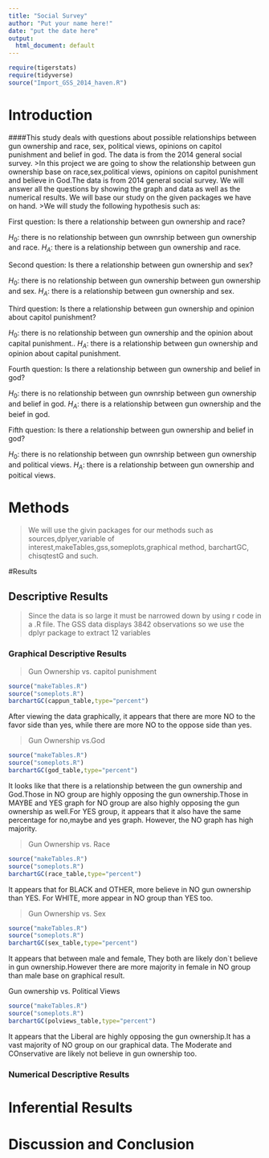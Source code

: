 ```yaml
---
title: "Social Survey"
author: "Put your name here!"
date: "put the date here"
output:
  html_document: default
---
```


```r
require(tigerstats)
require(tidyverse)
source("Import_GSS_2014_haven.R")
```
<!-- We recommend you use git branches -- create a separate branch for each major section i.e. Introduction, Methods, Results, Inferential Results, and Discussion and Conclusions - leave the YAML block untouched until the final merge where you put in your own name !-->

# Introduction
<!--In this section you explain what you are trying to show.  Where did the data come from?  What is the research or other question you are trying to answer?!--> 

####This study deals with questions about possible relationships between gun ownership and race, sex, political views, opinions on capitol punishment and belief in god. The data is from the 2014 general social survey.
>In this project we are going to show the relationship between gun ownership base on race,sex,political views, opinions on capitol punishment and believe in God.The data is from 2014 general social survey. We will answer all the questions by showing the graph and data as well as the numerical results.
We will base our study on the given packages we have on hand.
>We will study the following hypothesis such as:

First question: Is there a relationship between gun ownership and race? 

$H_0$: there is no relationship between gun ownrship between gun ownership and race.
$H_A$: there is a relationship between gun ownership and race.

Second question: Is there a relationship between gun ownership and sex? 

$H_0$: there is no relationship between gun ownership between gun ownership and sex.
$H_A$: there is a relationship between gun ownership and sex. 

Third question: Is there a relationship between gun ownership and opinion about capitol punishment?

$H_0$: there is no relationship between gun ownership and the opinion about capital punishment..
$H_A$: there is a relationship between gun ownership and opinion about capital punishment.

Fourth question: Is there a relationship between gun ownership and belief in god? 

$H_0$: there is no relationship between gun ownrship between gun ownership and belief in god.
$H_A$: there is a relationship between gun ownership and the beief in god. 

Fifth question: Is there a relationship between gun ownership and belief in god? 

$H_0$: there is no relationship between gun ownrship between gun ownership and political views.
$H_A$: there is a relationship between gun ownership and poitical views.


# Methods

<!--Decide on your methods:  use "variable analysis" or other appropriate descriptors.  Make sure to choose at least one graphical method and at least one numerical method.!-->
>We will use the givin packages for our methods such as sources,dplyer,variable of interest,makeTables,gss,someplots,graphical method, barchartGC, chisqtestG and such.

#Results

<!--Divide this section into two sub-sections:  One for your descriptive  results and one for your inferential results.!-->

## Descriptive Results
>Since the data is so large it must be narrowed down by using r code in a .R file. The GSS data displays 3842 observations so we use the dplyr package to extract 12 variables

### Graphical Descriptive Results

<!--Graphical results here.  Make sure to show your code.  Provide appropriate labels for axes, giving units if possible, and provide a good title for the graph, too.  Use the graphical results to describe the patterns if any that exist in the data as focused toward the research question!-->

>Gun Ownership vs. capitol punishment
```r
source("makeTables.R")
source("someplots.R")
barchartGC(cappun_table,type="percent")
```

After viewing the data graphically, it appears that there are more NO to the favor side than yes, while there  are more NO to the oppose side than yes.

>Gun Ownership vs.God
```r
source("makeTables.R")
source("someplots.R")
barchartGC(god_table,type="percent")
```

It looks like that there is a relationship between the gun ownership and God.Those in NO group are highly opposing the gun ownership.Those in MAYBE and YES graph for NO group are also highly opposing the gun ownership as well.For YES group, it appears that it also have the same percentage for no,maybe and yes graph. However, the NO graph has high majority. 

>Gun Ownership vs. Race
```r
source("makeTables.R")
source("someplots.R")
barchartGC(race_table,type="percent")
```

It appears that for BLACK and OTHER, more believe in NO gun ownership than YES. For WHITE, more appear in NO group than YES too.

>Gun Ownership vs. Sex
```r
source("makeTables.R")
source("someplots.R")
barchartGC(sex_table,type="percent")
```

It appears that between male and female, They both are likely don`t believe in gun ownership.However there are more majority in female in NO group than male base on graphical result.

Gun ownership vs. Political Views
```r
source("makeTables.R")
source("someplots.R")
barchartGC(polviews_table,type="percent")
```

It appears that the Liberal are highly opposing the gun ownership.It has a vast majority of NO group on our graphical data. The Moderate and COnservative are likely not believe in gun ownership too. 

### Numerical Descriptive Results

<!--Numerical results go here. Use the numerical results to describe the patterns if any that exist in the data as focused toward the research question!-->

# Inferential Results

<!--State hypothesis clearly.  Make sure your discussion of the inferential test covers all the aspects that the test output produces, such as test statistic, p-value etc.  Make a decision about the null hypothesis, explain the assumptions on which the selected test/procedure was based, and why the chosen procedure satisfys the assumptions and is appropriate to answer the research question!-->


# Discussion and Conclusion

<!--Discussion and conclusion here.  If you found a relationship be sure to consider whether the relationship occurs because one of the variables causes the other, or whether they perhasps are related for some other reason.  Watch the chapter 6 videos from the GeorgeTown videos collection.!-->
